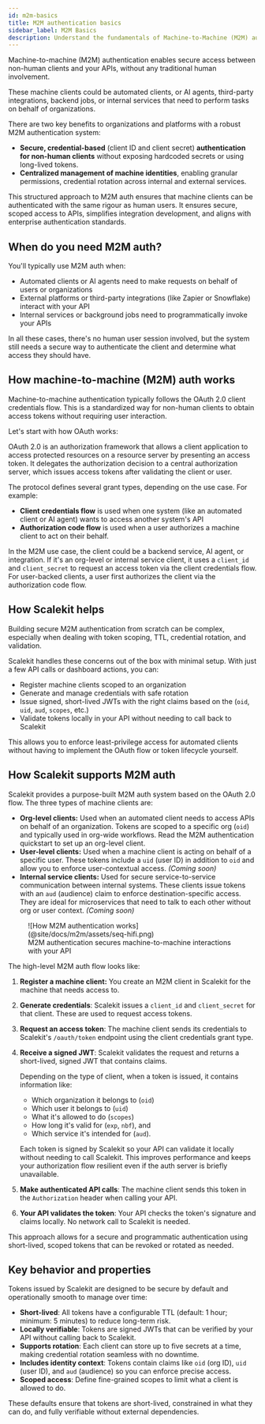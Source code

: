```yaml
---
id: m2m-basics
title: M2M authentication basics
sidebar_label: M2M Basics
description: Understand the fundamentals of Machine-to-Machine (M2M) authentication and how it secures API access for non-human clients.
---
```


Machine-to-machine (M2M) authentication enables secure access between non-human clients and your APIs, without any traditional human involvement.

These machine clients could be automated clients, or AI agents, third-party integrations, backend jobs, or internal services that need to perform tasks on behalf of organizations.

There are two key benefits to organizations and platforms with a robust M2M authentication system:

- **Secure, credential-based** (client ID and client secret) **authentication for non-human clients** without exposing hardcoded secrets or using long-lived tokens.
- **Centralized management of machine identities**, enabling granular permissions, credential rotation across internal and external services.

This structured approach to M2M auth ensures that machine clients can be authenticated with the same rigour as human users. It ensures secure, scoped access to APIs, simplifies integration development, and aligns with enterprise authentication standards.

## When do you need M2M auth?

You'll typically use M2M auth when:

- Automated clients or AI agents need to make requests on behalf of users or organizations
- External platforms or third-party integrations (like Zapier or Snowflake) interact with your API
- Internal services or background jobs need to programmatically invoke your APIs

In all these cases, there's no human user session involved, but the system still needs a secure way to authenticate the client and determine what access they should have.

## How machine-to-machine (M2M) auth works

Machine-to-machine authentication typically follows the OAuth 2.0 client credentials flow. This is a standardized way for non-human clients to obtain access tokens without requiring user interaction.

Let's start with how OAuth works:

OAuth 2.0 is an authorization framework that allows a client application to access protected resources on a resource server by presenting an access token. It delegates the authorization decision to a central authorization server, which issues access tokens after validating the client or user.

The protocol defines several grant types, depending on the use case. For example:

- **Client credentials flow** is used when one system (like an automated client or AI agent) wants to access another system's API
- **Authorization code flow** is used when a user authorizes a machine client to act on their behalf.

In the M2M use case, the client could be a backend service, AI agent, or integration. If it's an org-level or internal service client, it uses a `client_id` and `client_secret` to request an access token via the client credentials flow. For user-backed clients, a user first authorizes the client via the authorization code flow.

## How Scalekit helps

Building secure M2M authentication from scratch can be complex, especially when dealing with token scoping, TTL, credential rotation, and validation.

Scalekit handles these concerns out of the box with minimal setup. With just a few API calls or dashboard actions, you can:

- Register machine clients scoped to an organization
- Generate and manage credentials with safe rotation
- Issue signed, short-lived JWTs with the right claims based on the  (`oid`, `uid`, `aud`, `scopes`, etc.)
- Validate tokens locally in your API without needing to call back to Scalekit

This allows you to enforce least-privilege access for automated clients without having to implement the OAuth flow or token lifecycle yourself.

## How Scalekit supports M2M auth

Scalekit provides a purpose-built M2M auth system based on the OAuth 2.0 flow. The three types of machine clients are:

- **Org-level clients:** Used when an automated client needs to access APIs on behalf of an organization. Tokens are scoped to a specific org (`oid`) and typically used in org-wide workflows. Read the M2M authentication quickstart to set up an org-level client.
- **User-level clients:** Used when a machine client is acting on behalf of a specific user. These tokens include a `uid` (user ID) in addition to `oid` and allow you to enforce user-contextual access. *(Coming soon)*
- **Internal service clients:** Used for secure service-to-service communication between internal systems. These clients issue tokens with an `aud` (audience) claim to enforce destination-specific access. They are ideal for microservices that need to talk to each other without org or user context. *(Coming soon)*

<figure>
  ![How M2M authentication works](@site/docs/m2m/assets/seq-hifi.png)
  <figcaption>M2M authentication secures machine-to-machine interactions with your API</figcaption>
</figure>

The high-level M2M auth flow looks like:

1. **Register a machine client:** You create an M2M client in Scalekit for the machine that needs access to.
2. **Generate credentials**: Scalekit issues a `client_id` and `client_secret` for that client. These are used to request access tokens.
3. **Request an access token**: The machine client sends its credentials to Scalekit's `/oauth/token` endpoint using the client credentials grant type.
4. **Receive a signed JWT**: Scalekit validates the request and returns a short-lived, signed JWT that contains claims.

    Depending on the type of client, when a token is issued, it contains information like:

    - Which organization it belongs to (`oid`)
    - Which user it belongs to (`uid`)
    - What it's allowed to do (`scopes`)
    - How long it's valid for (`exp`, `nbf`), and
    - Which service it's intended for (`aud`).

    Each token is signed by Scalekit so your API can validate it locally without needing to call Scalekit. This improves performance and keeps your authorization flow resilient even if the auth server is briefly unavailable.

5. **Make authenticated API calls**: The machine client sends this token in the `Authorization` header when calling your API.
6. **Your API validates the token**: Your API checks the token's signature and claims locally. No network call to Scalekit is needed.

This approach allows for a secure and programmatic authentication using short-lived, scoped tokens that can be revoked or rotated as needed.

## Key behavior and properties

Tokens issued by Scalekit are designed to be secure by default and operationally smooth to manage over time:

- **Short-lived**: All tokens have a configurable TTL (default: 1 hour; minimum: 5 minutes) to reduce long-term risk.
- **Locally verifiable**: Tokens are signed JWTs that can be verified by your API without calling back to Scalekit.
- **Supports rotation**: Each client can store up to five secrets at a time, making credential rotation seamless with no downtime.
- **Includes identity context**: Tokens contain claims like `oid` (org ID), `uid` (user ID), and `aud` (audience) so you can enforce precise access.
- **Scoped access**: Define fine-grained scopes to limit what a client is allowed to do.

These defaults ensure that tokens are short-lived, constrained in what they can do, and fully verifiable without external dependencies.